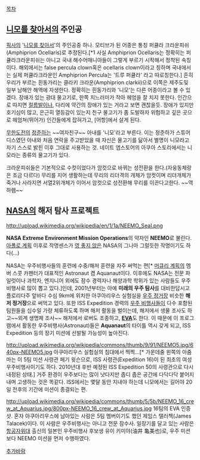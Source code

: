 [[목차]]
== [[니모를 찾아서]]의 주인공 ==
[[픽사]]의 '[[니모를 찾아서]]'의 주인공중 하나. 모티브가 된 어종은 통칭 퍼큘라 크라운피쉬(Amphiprion Ocellaris)로 추정된다.[*1 사실 Amphiprion Ocellaris는 정확히는 퍼큘라크라운피쉬는 아니고 국내 해수어매니아들이 그렇게 부르기 시작해서 정착된 속칭이다. 해외에서는 false percula clown혹은 ocellaris clown이라고 칭하며 국내에서는 실제 퍼큘라크라운인 Amphiprion Percula는 '트루 퍼큘라' 라고 따로칭한다.] 
흔히 우리가 부르는 흰동가리는 클라키 크라운(Amphiprion clarkii)으로 이쪽은 제주도및 일부 남해안 해역에 자생한다. 정확히는 흰동가리와 '니모'는 다른 어종이라고 볼 수 있겠다.
장애가 있는 광대 물고기로, 한쪽 지느러미가 작아 헤엄을 잘 치지 못한다. 인간으로 따지면 [[절름발이]]나, 다리에 약간의 장애가 있는 거라고 보면 괜찮을듯. 장애가 있지만 호기심이 많고, 은근히 열등감이 있는지 친구 물고기가 좀 도발하자 위험하고 깊은 곳으로 헤엄쳐(뛰어가) 인간들에게 잡혀가고, [어항]에서 살게 된다. 

[[무한도전]]의 [[정준하]]는 ~~여자친구~~ 아내를 '니모'라고 부른다. 이는 정준하가 스튜어디스였던 아내와 처음 연락을 주고받았을 때 자신은 물고기를 닮아서 별명이 니모라고 자기 스스로 밝힌 이후 그대로 사용하는 것.
네이트 엡스토어의 아쿠아 스토리에서는 니모라는 종류의 물고기가 있다.

크라운피쉬들은 기본적으로 수컷이었다가 암컷으로 바뀌는 성전환을 한다.(자웅동체랑은 조금 다르다)
무리를 지어 생활하는데 무리의 리더격의 개체가 암컷이며 리더개체가 죽거나 사라지면 서열2위개체가 이어서 암컷으로 성전환해 무리를 이끈다고한다. ~~역하렘~~

== [[NASA]]의 해저 탐사 프로젝트 ==
http://upload.wikimedia.org/wikipedia/en/1/1a/NEEMO_Seal.png

'''NASA Extreme Environment Mission Operations'''의 약자인 '''NEEMO'''로 불린다. [[아폴로 계획]] 이후로 작명센스가 [[영 좋지 않은]] NASA의 그나마 그럴듯한 작명이기도 하다(...)

NASA는 우주비행사들의 훈련에 수중/해저 훈련을 자주 써먹는 편[* [[머큐리 계획]]의 멤버 스콧 카펜터가 대표적인 Astronaut 겸 Aquanaut이다. 이후에도 NASA는 전문 파일럿이나 과학자, 엔지니어 외에도 잠수 경력자나 해양과학 학위가 있는 사람들도 우주 비행사로 많이 뽑고 있다.]인데, 2001년부터는 아예 '''미래의 우주 탐사'''를 대비한답시고 플로리다주 앞바다 수심 9km에 위치한 아쿠아리우스 실험실을 [[우주 정거장]] 비슷한 '''해저 정거장'''으로 써먹고 있다. 또한 ISS Expedition 경력의 [[우주 비행사]]들이 다수 포함된 팀원들을 십수일 가량 체류하도록 하며 해저 활동을 벌이는데, 해저에서 생물 조사도 하고~~외계 생명체 조사~~ 해저에서 로버도 조종하고, '''[[EVA]]'''도 한다. 이 때문에 이 프로그램에서 활동한 우주비행사(Astronaut)들은 '''Aquanaut'''의 타이틀 역시 갖게 되고, ISS Expedition 등의 장기 미션에 선발될 가능성이 높아진다.

http://upload.wikimedia.org/wikipedia/commons/thumb/9/91/NEEMO5.jpg/640px-NEEMO5.jpg
아쿠아리우스 실험실의 침대에서 찍찍...[* 가운데줄 왼쪽의 아줌마는 이 5팀 미션 사령관 페기 윗슨으로, ISS 사령관(Expedition 16)이 된 최초의 여성 우주비행사이기도 하다. 2010년대 후반 예정된 ISS Expedition 50의 사령관으로 다시 내정된 상태.] 거주 환경이 우주보다는 많이 낫다지만 좁디 좁은 공간에 다닥다닥 붙어지내며 고생하는 것은 똑같다. ISS에서는 몇달 동안 지내야 하는데 니모에서는 길어야 20일 전후의 기간에 미션이 종결되는 편.

http://upload.wikimedia.org/wikipedia/commons/thumb/5/5b/NEEMO_16_crew_at_Aquarius.jpg/800px-NEEMO_16_crew_at_Aquarius.jpg
16팀의 EVA 인증샷. 혼자 아쿠아리우스에 남아있는 사람은 5팀 멤버이기도 했던 제임스 탤러첵(James Talacek)이다. 이 사람은 우주비행사는 아니고 전문 잠수사. 일장기를 달고 있는 사람은 [[항공자위대]] 출신의 일본인 우주비행사 후보생 유이 키미야(油井 亀美也)로, 우주 미션보다 NEEMO 미션을 먼저 수행하였다.


[[추가바람]]
